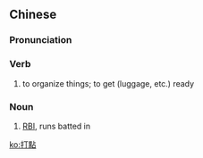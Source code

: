 {{also|打点}}
==Chinese==
{{zh-forms|s=打点}}

===Pronunciation===
{{zh-pron
|m=dǎdiǎn
|c=daa2 dim2
|cat=v,n
}}

===Verb===
{{zh-verb}}

# to organize things; to get (luggage, etc.) ready

===Noun===
{{zh-noun}}

# [[RBI]], runs batted in

[[ko:打點]]